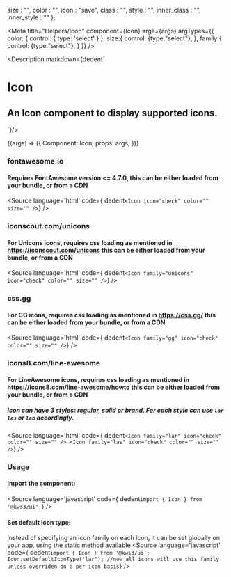 
  size : "",
  color : "",
  icon : "save",
  class : "",
  style : "",
  inner_class : "",
  inner_style : ""
};

<Meta
  title="Helpers/Icon"
  component={Icon}
  args={args}
  argTypes={{
    color: {
      control: { type: 'select' }
    },
    size:{
      control: {type:"select"},
    },
    family:{
      control: {type:"select"},
    }
  }}
/>

<Description markdown={dedent`
# Icon
## An Icon component to display supported icons.
`}/>

<Canvas>
  <Story
  name="Icon"
  args={args}
  >
  {(args) => ({
    Component: Icon,
    props: args,
  })}
  </Story>
</Canvas>

<ArgsTable story="Icon" />

### fontawesome.io
#### Requires FontAwesome version <= 4.7.0, this can be either loaded from your bundle, or from a CDN
<Source
  language='html'
  code={ dedent`<Icon icon="check" color="" size="" />`}
/>

### iconscout.com/unicons
#### For Unicons icons, requires css loading as mentioned in https://iconscout.com/unicons this can be either loaded from your bundle, or from a CDN
<Source
  language='html'
  code={ dedent`<Icon family="unicons" icon="check" color="" size="" />`}
/>

### css.gg
#### For GG icons, requires css loading as mentioned in https://css.gg/ this can be either loaded from your bundle, or from a CDN
<Source
  language='html'
  code={ dedent`<Icon family="gg" icon="check" color="" size="" />`}
/>

### icons8.com/line-awesome
#### For LineAwesome icons, requires css loading as mentioned in https://icons8.com/line-awesome/howto this can be either loaded from your bundle, or from a CDN
##### Icon can have 3 styles: regular, solid or brand. For each style can use `lar` `las` or `lab` accordingly.
<Source
  language='html'
  code={ dedent`<Icon family="lar" icon="check" color="" size="" />
  <Icon family="las" icon="check" color="" size="" />`}
/>

### Usage
#### Import the component:
<Source
  language='javascript'
  code={ dedent`import { Icon } from '@kws3/ui';`}
/>

#### Set default icon type:
Instead of specifying an icon family on each icon, it can be set globally on your app, using the static method available
<Source
  language='javascript'
  code={ dedent`import { Icon } from '@kws3/ui';
  Icon.setDefaultIconType("lar");
  //now all icons will use this family unless overriden on a per icon basis`}
/>